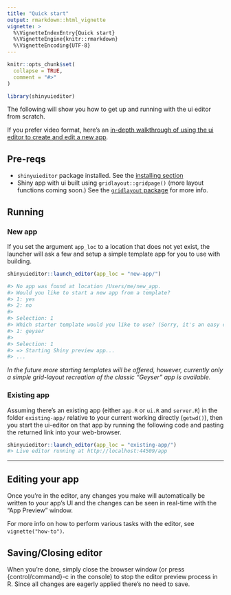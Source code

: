 ```yaml
---
title: "Quick start"
output: rmarkdown::html_vignette
vignette: >
  %\VignetteIndexEntry{Quick start}
  %\VignetteEngine{knitr::rmarkdown}
  %\VignetteEncoding{UTF-8}
---
```


```r
knitr::opts_chunk$set(
  collapse = TRUE,
  comment = "#>"
)
```

```r
library(shinyuieditor)
```


The following will show you how to get up and running with the ui editor from scratch. 

If you prefer video format, here's an [in-depth walkthrough of using the ui editor to create and edit a new app](https://www.youtube.com/watch?v=gYPnLiudtGU).


## Pre-reqs

- `shinyuieditor` package installed. See the [installing section](../index.html#installing)
- Shiny app with ui built using `gridlayout::gridpage()` (more layout functions coming soon.) See the [`gridlayout` package](https://github.com/rstudio/gridlayout) for more info.



## Running

### New app

If you set the argument `app_loc` to a location that does not yet exist, the launcher will ask a few and setup a simple template app for you to use with building.

```r
shinyuieditor::launch_editor(app_loc = "new-app/")

#> No app was found at location /Users/me/new_app.
#> Would you like to start a new app from a template?
#> 1: yes
#> 2: no
#>
#> Selection: 1
#> Which starter template would you like to use? (Sorry, it's an easy choice currently.)
#> 1: geyser
#>
#> Selection: 1
#> => Starting Shiny preview app...
#> ...
```

_In the future more starting templates will be offered, however, currently only a simple grid-layout recreation of the classic "Geyser" app is available._

### Existing app

Assuming there's an existing app (either `app.R` or `ui.R` and `server.R`) in the folder `existing-app/` relative to your current working directly (`getwd()`), then you start the ui-editor on that app by running the following code and pasting the returned link into your web-browser.

```r
shinyuieditor::launch_editor(app_loc = "existing-app/")
#> Live editor running at http://localhost:44509/app
```

---

## Editing your app

Once you're in the editor, any changes you make will automatically be written to your app's UI and the changes can be seen in real-time with the "App Preview" window.

For more info on how to perform various tasks with the editor, see `vignette("how-to")`. 

## Saving/Closing editor

When you're done, simply close the browser window (or press {control/command}-c in the console) to stop the editor preview process in R. Since all changes are eagerly applied there's no need to save.


